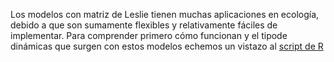 
Los modelos con matriz de Leslie tienen muchas aplicaciones en ecología, debido a que son sumamente flexibles y relativamente fáciles de implementar. Para comprender primero cómo funcionan y el tipode dinámicas que surgen con estos modelos echemos un vistazo al [script de R](Unidad-VI/Modelos-matriz.R)